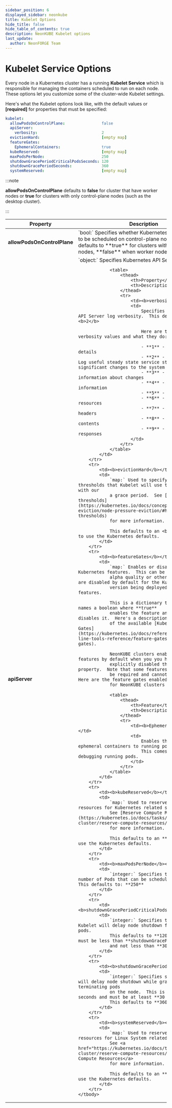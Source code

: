 ```yaml
---
sidebar_position: 6
displayed_sidebar: neonkube
title: Kubelet Options
hide_title: false
hide_table_of_contents: true
description: NeonKUBE Kubelet options
last_update:
  author: NeonFORGE Team
---
```



# Kubelet Service Options

Every node in a Kubernetes cluster has a running **Kubelet Service** which is
responsible for managing the containers scheduled to run on each node. These
options let you customize some of the cluster-wide Kubelet settings.

Here's what the Kubelet options look like, with the default values or
**[required]** for properties that must be specified:

```yaml
kubelet:
  allowPodsOnControlPlane:                false
  apiServer:
    verbosity:                            2
  evictionHard:                           [empty map]
  featureGates:                           
    EphemeralContainers:                  true
  kubeReserved:                           [empty map]
  maxPodsPerNode:                         250
  shutdownGracePeriodCriticalPodsSeconds: 120
  shutdownGracePeriodSeconds:             360
  systemReserved:                         [empty map]
```

:::note 

**allowPodsOnControlPlane** defaults to **false** for cluster that have
worker nodes or **true** for clusters with only control-plane nodes (such as the
desktop cluster). 

:::

<table>
    <thead>
        <th>Property</th>
        <th>Description</th>
    </thead>
    <tbody>
        <tr>
            <td><b>allowPodsOnControlPlane</b></td>
            <td>
                `bool:` Specifies whether Kubernetes will allow pods to be scheduled on control-plane 
                nodes.  This defaults to **true** for clusters without worker nodes, **false** when
                worker nodes are present.
            </td>
        </tr>
        <tr>
            <td><b>apiServer</b></td>
            <td>
                `object:` Specifies Kubernetes API Server options.

                <table>
                    <thead>
                        <th>Property</th>
                        <th>Description</th>
                    </thead>
                    <tr>
                        <td><b>verbosity</b></td>
                        <td>
                            Specifies the Kubernetes API Server log verbosity.  This defaults to: <b>2</b>

                            Here are the supported verbosity values and what they do:

                            - **1** - Log minimal details
                            - **2** - **(default)** Log useful steady state service status and significant changes to the system
                            - **3** - Log extended information about changes
                            - **4** - Log debug information
                            - **5** - *Undefined*
                            - **6** - Log requested resources
                            - **7** - Log HTTP request headers
                            - **8** - Log HTTP request contents
                            - **9** - Log HTTP request responses
                        </td>
                    </tr>
                </table>
            </td>
        </tr>
        <tr>
            <td><b>evictionHard</b></td>
            <td>
                `map:` Used to specify hard eviction thresholds that Kubelet will use to evict pods with our
                a grace period.  See [Hard eviction thresholds](https://kubernetes.io/docs/concepts/scheduling-eviction/node-pressure-eviction/#hard-eviction-thresholds)
                for more information.

                This defaults to an <b>empty map</b> to use the Kubernetes defaults.
            </td>
        </tr>
        <tr>
            <td><b>featureGates</b></td>
            <td>
                `map:` Enables or disables specific Kubernetes features.  This can be used to enable
                alpha quality or other features that are disabled by default for the Kubernetes
                version being deployed or to disable features.

                This is a dictionary that maps feature names a boolean where **true**
                enables the feature and **false** disables it.  Here's a description
                of the available [Kubernetes Feature Gates](https://kubernetes.io/docs/reference/command-line-tools-reference/feature-gates/#feature-gates).

                NeonKUBE clusters enable specific features by default when you you haven't
                explicitly disabled them via this property.  Note that some features may
                be required and cannot be disabled.  Here are the feature gates enabled
                for NeonKUBE clusters by default:

                <table>
                    <thead>
                        <th>Feature</th>
                        <th>Description</th>
                    </thead>
                    <tr>
                        <td><b>EphemeralContainers</b></td>
                        <td>
                            Enables the ability to add ephemeral containers to running pods.
                            This comes in handy for debugging running pods.
                        </td>
                    </tr>
                </table>
            </td>
        </tr>
        <tr>
            <td><b>kubeReserved</b></td>
            <td>
                `map:` Used to reserve system resources for Kubernetes related services.
                See [Reserve Compute Resources](https://kubernetes.io/docs/tasks/administer-cluster/reserve-compute-resources/)
                for more information.

                This defaults to an **empty map** to use the Kubernetes defaults.
            </td>
        </tr>
        <tr>
            <td><b>maxPodsPerNode</b></td>
            <td>
                `integer:` Specifies the maximum number of Pods that can be scheduled on a node. This defaults to: **250**
            </td>
        </tr>
        <tr>
            <td><b>shutdownGracePeriodCriticalPodsSeconds</b></td>
            <td>
                `integer:` Specifies the seconds that Kubelet will delay node shutdown for critical pods.
                This defaults to **120 seconds** and must be less than **shutdownGracePeriodSeconds**
                and not less than **30 seconds**.
            </td>
        </tr>
        <tr>
            <td><b>shutdownGracePeriodSeconds</b></td>
            <td>
                `integer:` Specifies seconds Kubelet will delay node shutdown while gracefully terminating pods
                on the node.  This is expressed in seconds and must be at least **30 seconds**.
                This defaults to **360 seconds**.
            </td>
        </tr>
        <tr>
            <td><b>systemReserved</b></td>
            <td>
                `map:` Used to reserve system resources for Linux System related services.
                See <a href="https://kubernetes.io/docs/tasks/administer-cluster/reserve-compute-resources/">Reserve Compute Resources</a>
                for more information.

                This defaults to an **empty map** to use the Kubernetes defaults.
            </td>
        </tr>
    </tbody>

</table>
